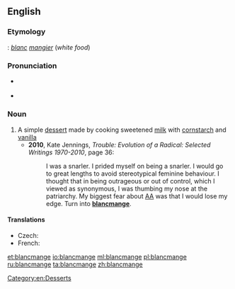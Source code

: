 ==English==
{{wikipedia}}
===Etymology===
{{etyl|fro}}: ''[[blanc]] [[mangier]]'' (''white food'')

===Pronunciation===
* {{a|UK}} {{IPA|/bləˈmɒn(d)ʒ/}}
* {{a|US}} {{IPA|/bləˈmɑn(d)ʒ/}}

===Noun===
{{en-noun}}

# A simple [[dessert]] made by cooking sweetened [[milk]] with [[cornstarch]] and [[vanilla]]
#* '''2010''', Kate Jennings, ''Trouble: Evolution of a Radical: Selected Writings 1970-2010'', page 36:
#*: I was a snarler. I prided myself on being a snarler. I would go to great lengths to avoid stereotypical feminine behaviour. I thought that in being outrageous or out of control, which I viewed as synonymous, I was thumbing my nose at the patriarchy. My biggest fear about [[AA]] was that I would lose my edge. Turn into '''[[blancmange]]'''.

====Translations====
{{trans-top|dessert}}
* Czech: {{t|cs|pudink|m}}
* French: {{t+|fr|blanc-manger|m}}
{{trans-mid}}
{{trans-bottom}}

[[Category:en:Desserts]]

[[et:blancmange]]
[[io:blancmange]]
[[ml:blancmange]]
[[pl:blancmange]]
[[ru:blancmange]]
[[ta:blancmange]]
[[zh:blancmange]]